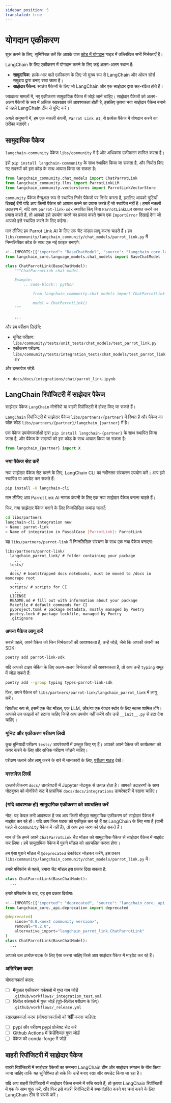 ```yaml
---
sidebar_position: 5
translated: true
---
```


# योगदान एकीकरण

शुरू करने के लिए, सुनिश्चित करें कि आपके पास [कोड में योगदान](/docs/contributing/code/) गाइड में उल्लिखित सभी निर्भरताएँ हैं।

LangChain के लिए एकीकरण में योगदान करने के लिए कई अलग-अलग स्थान हैं:

- **सामुदायिक**: हल्के-भार वाले एकीकरण के लिए जो मुख्य रूप से LangChain और ओपन सोर्स समुदाय द्वारा बनाए रखा जाता है।
- **साझेदार पैकेज**: स्वतंत्र पैकेजों के लिए जो LangChain और एक साझेदार द्वारा सह-रक्षित होते हैं।

ज्यादातर मामलों में, नए एकीकरण सामुदायिक पैकेज में जोड़े जाने चाहिए। साझेदार पैकेजों को अलग-अलग पैकेजों के रूप में अधिक रखरखाव की आवश्यकता होती है, इसलिए कृपया नया साझेदार पैकेज बनाने से पहले LangChain टीम से पुष्टि करें।

अगले अनुभागों में, हम एक नकली कंपनी, `Parrot Link AI`, से प्रत्येक पैकेज में योगदान करने का तरीका बताएंगे।

## सामुदायिक पैकेज

`langchain-community` पैकेज `libs/community` में है और अधिकांश एकीकरण शामिल करता है।

इसे `pip install langchain-community` के साथ स्थापित किया जा सकता है, और निर्यात किए गए सदस्यों को इस कोड के साथ आयात किया जा सकता है:

```python
from langchain_community.chat_models import ChatParrotLink
from langchain_community.llms import ParrotLinkLLM
from langchain_community.vectorstores import ParrotLinkVectorStore
```

`community` पैकेज मैन्युअल रूप से स्थापित निर्भर पैकेजों पर निर्भर करता है, इसलिए आपको त्रुटियाँ दिखाई देंगी यदि आप किसी पैकेज को आयात करने का प्रयास करते हैं जो स्थापित नहीं है। हमारे नकली उदाहरण में, यदि आप `parrot-link-sdk` स्थापित किए बिना `ParrotLinkLLM` आयात करने का प्रयास करते हैं, तो आपको इसे उपयोग करने का प्रयास करते समय एक `ImportError` दिखाई देगा जो आपको इसे स्थापित करने के लिए कहेगा।

मान लीजिए हम Parrot Link AI के लिए एक चैट मॉडल लागू करना चाहते हैं। हम `libs/community/langchain_community/chat_models/parrot_link.py` में निम्नलिखित कोड के साथ एक नई फ़ाइल बनाएंगे:

```python
<!--IMPORTS:[{"imported": "BaseChatModel", "source": "langchain_core.language_models.chat_models", "docs": "https://api.python.langchain.com/en/latest/language_models/langchain_core.language_models.chat_models.BaseChatModel.html", "title": "Contribute Integrations"}]-->
from langchain_core.language_models.chat_models import BaseChatModel

class ChatParrotLink(BaseChatModel):
    """ChatParrotLink chat model.

    Example:
        .. code-block:: python

            from langchain_community.chat_models import ChatParrotLink

            model = ChatParrotLink()
    """

    ...
```

और हम परीक्षण लिखेंगे:

- यूनिट परीक्षण: `libs/community/tests/unit_tests/chat_models/test_parrot_link.py`
- एकीकरण परीक्षण: `libs/community/tests/integration_tests/chat_models/test_parrot_link.py`

और दस्तावेज़ जोड़ें:

- `docs/docs/integrations/chat/parrot_link.ipynb`

## LangChain रिपॉजिटरी में साझेदार पैकेज

साझेदार पैकेज `LangChain` मोनोरेपो या बाहरी रिपॉजिटरी में होस्ट किए जा सकते हैं।

`LangChain` रिपॉजिटरी में साझेदार पैकेज `libs/partners/{partner}` में स्थित है और पैकेज का स्रोत कोड `libs/partners/{partner}/langchain_{partner}` में है।

एक पैकेज उपयोगकर्ताओं द्वारा `pip install langchain-{partner}` के साथ स्थापित किया जाता है, और पैकेज के सदस्यों को इस कोड के साथ आयात किया जा सकता है:

```python
from langchain_{partner} import X
```

### नया पैकेज सेट करें

नया साझेदार पैकेज सेट करने के लिए, LangChain CLI का नवीनतम संस्करण उपयोग करें। आप इसे स्थापित या अपडेट कर सकते हैं:

```bash
pip install -U langchain-cli
```

मान लीजिए आप Parrot Link AI नामक कंपनी के लिए एक नया साझेदार पैकेज बनाना चाहते हैं।

फिर, नया साझेदार पैकेज बनाने के लिए निम्नलिखित कमांड चलाएँ:

```bash
cd libs/partners
langchain-cli integration new
> Name: parrot-link
> Name of integration in PascalCase [ParrotLink]: ParrotLink
```

यह `libs/partners/parrot-link` में निम्नलिखित संरचना के साथ एक नया पैकेज बनाएगा:

```text
libs/partners/parrot-link/
  langchain_parrot_link/ # folder containing your package
    ...
  tests/
    ...
  docs/ # bootstrapped docs notebooks, must be moved to /docs in monorepo root
    ...
  scripts/ # scripts for CI
    ...
  LICENSE
  README.md # fill out with information about your package
  Makefile # default commands for CI
  pyproject.toml # package metadata, mostly managed by Poetry
  poetry.lock # package lockfile, managed by Poetry
  .gitignore
```

### अपना पैकेज लागू करें

सबसे पहले, अपने पैकेज को जिन निर्भरताओं की आवश्यकता है, उन्हें जोड़ें, जैसे कि आपकी कंपनी का SDK:

```bash
poetry add parrot-link-sdk
```

यदि आपको टाइप चेकिंग के लिए अलग-अलग निर्भरताओं की आवश्यकता है, तो आप उन्हें `typing` समूह में जोड़ सकते हैं:

```bash
poetry add --group typing types-parrot-link-sdk
```

फिर, अपने पैकेज को `libs/partners/parrot-link/langchain_parrot_link` में लागू करें।

डिफ़ॉल्ट रूप से, इसमें एक चैट मॉडल, एक LLM, और/या एक वेक्टर स्टोर के लिए स्टब्स शामिल होंगे। आपको उन फ़ाइलों को हटाना चाहिए जिन्हें आप उपयोग नहीं करेंगे और उन्हें `__init__.py` से हटा देना चाहिए।

### यूनिट और एकीकरण परीक्षण लिखें

कुछ बुनियादी परीक्षण `tests/` डायरेक्टरी में प्रस्तुत किए गए हैं। आपको अपने पैकेज की कार्यक्षमता को कवर करने के लिए और अधिक परीक्षण जोड़ने चाहिए।

परीक्षण चलाने और लागू करने के बारे में जानकारी के लिए, [परीक्षण गाइड](/docs/contributing/testing/) देखें।

### दस्तावेज़ लिखें

दस्तावेज़ीकरण `docs/` डायरेक्टरी में Jupyter नोटबुक से उत्पन्न होता है। आपको उदाहरणों के साथ नोटबुक्स को मोनोरेपो रूट में प्रासंगिक `docs/docs/integrations` डायरेक्टरी में रखना चाहिए।

### (यदि आवश्यक हो) सामुदायिक एकीकरण को अप्रचलित करें

नोट: यह केवल तभी आवश्यक है जब आप किसी मौजूदा सामुदायिक एकीकरण को साझेदार पैकेज में माइग्रेट कर रहे हों। यदि आप जिस घटक को एकीकृत कर रहे हैं वह LangChain के लिए नया है (यानी पहले से `community` पैकेज में नहीं है), तो आप इस चरण को छोड़ सकते हैं।

मान लें कि हमने अपने `ChatParrotLink` चैट मॉडल को सामुदायिक पैकेज से साझेदार पैकेज में माइग्रेट कर लिया। हमें सामुदायिक पैकेज में पुराने मॉडल को अप्रचलित करना होगा।

हम ऐसा पुराने मॉडल में `@deprecated` डेकोरेटर जोड़कर करेंगे, इस प्रकार `libs/community/langchain_community/chat_models/parrot_link.py` में।

हमारे परिवर्तन से पहले, हमारा चैट मॉडल इस प्रकार दिख सकता है:

```python
class ChatParrotLink(BaseChatModel):
  ...
```

हमारे परिवर्तन के बाद, यह इस प्रकार दिखेगा:

```python
<!--IMPORTS:[{"imported": "deprecated", "source": "langchain_core._api.deprecation", "docs": "https://api.python.langchain.com/en/latest/_api/langchain_core._api.deprecation.deprecated.html", "title": "Contribute Integrations"}]-->
from langchain_core._api.deprecation import deprecated

@deprecated(
    since="0.0.<next community version>",
    removal="0.2.0",
    alternative_import="langchain_parrot_link.ChatParrotLink"
)
class ChatParrotLink(BaseChatModel):
  ...
```

आपको उस *प्रत्येक* घटक के लिए ऐसा करना चाहिए जिसे आप साझेदार पैकेज में माइग्रेट कर रहे हैं।

### अतिरिक्त कदम

योगदानकर्ता कदम:

- [ ] मैनुअल एकीकरण वर्कफ़्लो में गुप्त नाम जोड़ें `.github/workflows/_integration_test.yml`
- [ ] रिलीज़ वर्कफ़्लो में गुप्त जोड़ें (पूर्व-रिलीज़ परीक्षण के लिए) `.github/workflows/_release.yml`

रखरखावकर्ता कदम (योगदानकर्ताओं को **नहीं** करना चाहिए):

- [ ] pypi और परीक्षण pypi प्रोजेक्ट सेट करें
- [ ] Github Actions में क्रेडेंशियल गुप्त जोड़ें
- [ ] पैकेज को conda-forge में जोड़ें

## बाहरी रिपॉजिटरी में साझेदार पैकेज

बाहरी रिपॉजिटरी में साझेदार पैकेजों का समन्वय LangChain टीम और साझेदार संगठन के बीच किया जाना चाहिए ताकि यह सुनिश्चित हो सके कि उन्हें बनाए रखा और अपडेट किया जा रहा है।

यदि आप बाहरी रिपॉजिटरी में साझेदार पैकेज बनाने में रुचि रखते हैं, तो कृपया LangChain रिपॉजिटरी में एक के साथ शुरू करें, और फिर इसे बाहरी रिपॉजिटरी में स्थानांतरित करने पर चर्चा करने के लिए LangChain टीम से संपर्क करें।
